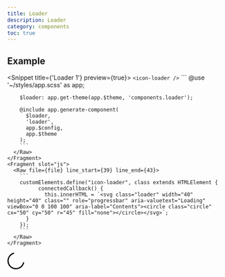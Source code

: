 ```yaml
---
title: Loader
description: Loader
category: components
toc: true
---
```



## Example

<Snippet title={'Loader 1'} preview={true}>
    <Fragment slot="html">
      <Raw file={file} line_start={16} line_end={16}>
        ```
        <icon-loader />
        ```
      </Raw>
    </Fragment>
    <Fragment slot="scss">
      <Raw file={file} line_start={23} line_end={32}>
        ```
        @use '~/styles/app.scss' as app;

        $loader: app.get-theme(app.$theme, 'components.loader');

        @include app.generate-component(
          $loader,
          'loader',
          app.$config,
          app.$theme
        );
        ```
      </Raw>
    </Fragment>
    <Fragment slot="js">
      <Raw file={file} line_start={39} line_end={43}>
        ```
        customElements.define("icon-loader", class extends HTMLElement {
              connectedCallback() {
                this.innerHTML = `<svg class="loader" width="40" height="40" class="" role="progressbar" aria-valuetext="Loading" viewBox="0 0 100 100" aria-label="Contents"><circle class="circle" cx="50" cy="50" r="45" fill="none"></circle></svg>`;
          }
        });
        ```
      </Raw>
    </Fragment>
</Snippet>

<svg width="40" height="40" viewBox="0 0 44 44" xmlns="http://www.w3.org/2000/svg"><path
    d="M15.542 1.487A21.507 21.507 0 00.5 22c0 11.874 9.626 21.5 21.5 21.5 9.847 0 18.364-6.675 20.809-16.072a1.5 1.5 0 00-2.904-.756C37.803 34.755 30.473 40.5 22 40.5 11.783 40.5 3.5 32.217 3.5 22c0-8.137 5.3-15.247 12.942-17.65a1.5 1.5 0 10-.9-2.863z"></path></svg>
